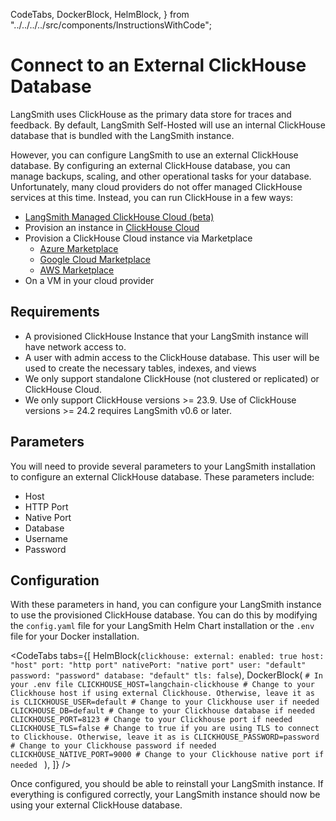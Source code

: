   CodeTabs,
  DockerBlock,
  HelmBlock,
} from "../../../../src/components/InstructionsWithCode";

# Connect to an External ClickHouse Database

LangSmith uses ClickHouse as the primary data store for traces and feedback. By default, LangSmith Self-Hosted will use an internal ClickHouse database that is bundled with the LangSmith instance.

However, you can configure LangSmith to use an external ClickHouse database. By configuring an external ClickHouse database, you can manage backups, scaling, and other operational tasks for your database.
Unfortunately, many cloud providers do not offer managed ClickHouse services at this time. Instead, you can run ClickHouse in a few ways:

- [LangSmith Managed ClickHouse Cloud (beta)](/self_hosting/langsmith_managed_clickhouse)
- Provision an instance in [ClickHouse Cloud](https://clickhouse.cloud/)
- Provision a ClickHouse Cloud instance via Marketplace
  - [Azure Marketplace](https://azuremarketplace.microsoft.com/en-us/marketplace/apps/clickhouse.clickhouse_cloud?tab=Overview)
  - [Google Cloud Marketplace](https://console.cloud.google.com/marketplace/product/clickhouse-public/clickhouse-cloud)
  - [AWS Marketplace](https://aws.amazon.com/marketplace/pp/prodview-jettukeanwrfc)
- On a VM in your cloud provider

## Requirements

- A provisioned ClickHouse Instance that your LangSmith instance will have network access to.
- A user with admin access to the ClickHouse database. This user will be used to create the necessary tables, indexes, and views
- We only support standalone ClickHouse (not clustered or replicated) or ClickHouse Cloud.
- We only support ClickHouse versions >= 23.9. Use of ClickHouse versions >= 24.2 requires LangSmith v0.6 or later.

## Parameters

You will need to provide several parameters to your LangSmith installation to configure an external ClickHouse database. These parameters include:

- Host
- HTTP Port
- Native Port
- Database
- Username
- Password

## Configuration

With these parameters in hand, you can configure your LangSmith instance to use the provisioned ClickHouse database. You can do this by modifying the `config.yaml` file for your LangSmith Helm Chart installation or the `.env` file for your Docker installation.

<CodeTabs
  tabs={[
    HelmBlock(`
  clickhouse:
    external:
      enabled: true
      host: "host"
      port: "http port"
      nativePort: "native port"
      user: "default"
      password: "password"
      database: "default"
      tls: false
    `),
    DockerBlock(
      `# In your .env file
CLICKHOUSE_HOST=langchain-clickhouse # Change to your Clickhouse host if using external Clickhouse. Otherwise, leave it as is
CLICKHOUSE_USER=default # Change to your Clickhouse user if needed
CLICKHOUSE_DB=default # Change to your Clickhouse database if needed
CLICKHOUSE_PORT=8123 # Change to your Clickhouse port if needed
CLICKHOUSE_TLS=false # Change to true if you are using TLS to connect to Clickhouse. Otherwise, leave it as is
CLICKHOUSE_PASSWORD=password # Change to your Clickhouse password if needed
CLICKHOUSE_NATIVE_PORT=9000 # Change to your Clickhouse native port if needed
`
    ),
  ]}
/>

Once configured, you should be able to reinstall your LangSmith instance. If everything is configured correctly, your LangSmith instance should now be using your external ClickHouse database.
